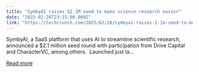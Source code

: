 ```yaml
---
title: "SymbyAI raises $2.1M seed to make science research easier"
date: "2025-02-28T23:15:00.000Z"
link: "https://techcrunch.com/2025/02/28/symbyai-raises-2-1m-seed-to-make-science-research-easier/"
---
```


SymbyAI, a SaaS platform that uses AI to streamline scientific research, announced a $2.1 million seed round with participation from Drive Capital and CharacterVC, among others.&#160; Launched just la...

[Read more](https://techcrunch.com/2025/02/28/symbyai-raises-2-1m-seed-to-make-science-research-easier/)
